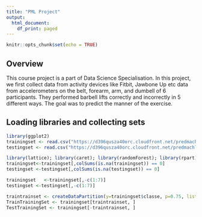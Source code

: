 ```yaml
---
title: "PML Project"
output:
  html_document:
    df_print: paged
---
```


```r
knitr::opts_chunk$set(echo = TRUE)
```

## Overview

This course project is a part of Data Science Specialisation. In this project, we first collect data from activity devices like Fitbit, Jawbone Up etc data from accelerometers on the belt, forearm, arm, and dumbell of 6 participants. They performed barbell lifts correctly and incorrectly in 5 different ways.
The goal was to predict the manner of the exercise.

## Loading libraries and collecting sets


```r
library(ggplot2)
trainingset <- read.csv("https://d396qusza40orc.cloudfront.net/predmachlearn/pml-training.csv", na.strings=c("NA","#DIV/0!", ""))
testingset <- read.csv("https://d396qusza40orc.cloudfront.net/predmachlearn/pml-testing.csv", na.strings=c("NA","#DIV/0!", ""))
```
```r
library(lattice); library(caret); library(randomForest); library(rpart);library(rpart.plot)
trainingset<-trainingset[,colSums(is.na(trainingset)) == 0]
testingset <-testingset[,colSums(is.na(testingset)) == 0]

trainingset   <-trainingset[,-c(1:7)]
testingset <-testingset[,-c(1:7)]

traintrainset <- createDataPartition(y=trainingset$classe, p=0.75, list=FALSE)
TrainTrainingSet <- trainingset[traintrainset, ] 
TestTrainingSet <- trainingset[-traintrainset, ]
```


